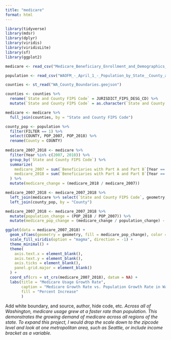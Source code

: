 ```yaml
---
title: "medicare"
format: html
---
```


```r
library(tidyverse)
library(mdsr)
library(dplyr)
library(viridis)
library(viridisLite)
library(sf)
library(ggplot2)

medicare <- read_csv("Medicare_Beneficiary_Enrollment_and_Demographics__Washington_State_and_Counties__2007-2018_20250402.csv")

population <- read_csv("WAOFM_-_April_1_-_Population_by_State__County_and_City__1990_to_Present_20250403.csv")

counties <- st_read("WA_County_Boundaries.geojson")

counties <- counties %>%
  rename(`State and County FIPS Code` = JURISDICT_FIPS_DESG_CD) %>% 
  mutate(`State and County FIPS Code` = as.character(`State and County FIPS Code`))

medicare <- medicare %>% 
  full_join(counties, by = "State and County FIPS Code")
```

```r
county_pop <- population %>% 
  filter(FILTER == 1) %>% 
  select(COUNTY, POP_2007, POP_2018) %>% 
  rename(County = COUNTY)
  
medicare_2007_2018 <- medicare %>% 
  filter(Year %in% c(2007, 2018)) %>% 
  group_by(`State and County FIPS Code`) %>% 
  summarize(
    medicare_2007 = sum(`Beneficiaries with Part A and Part B`[Year == 2007], na.rm = TRUE),
    medicare_2018 = sum(`Beneficiaries with Part A and Part B`[Year == 2018], na.rm = TRUE)
  ) %>%
  mutate(medicare_change = (medicare_2018 / medicare_2007))

medicare_2007_2018 <- medicare_2007_2018 %>% 
  left_join(medicare %>% select(`State and County FIPS Code`, geometry, County), by = "State and County FIPS Code") %>% 
  left_join(county_pop, by = "County")

medicare_2007_2018 <- medicare_2007_2018 %>% 
  mutate(population_change = (POP_2018 / POP_2007)) %>% 
  mutate(medicare_pop_change = (medicare_change / population_change) - 1)
```

```r
ggplot(data = medicare_2007_2018) +
  geom_sf(aes(geometry = geometry, fill = medicare_pop_change), color = NA) +
  scale_fill_viridis(option = "magma", direction = -1) +
  theme_minimal() +
  theme(
    axis.text.x = element_blank(),
    axis.text.y = element_blank(),
    axis.ticks = element_blank(),
    panel.grid.major = element_blank()
  ) +
  coord_sf(crs = st_crs(medicare_2007_2018), datum = NA) +
  labs(title = "Medicare Usage Growth Rate",
       caption = "Medicare Growth Rate vs. Population Growth Rate in Washington Counties: 2007 - 2018",
       fill = "Percent Increase"
       )
```
Add white boundary, and source, author, hide code, etc.
*Across all of Washington, medicare usage grew at a faster rate than population. This demonstrates the growing demand of medicare across all regions of the state. To expand this project, I would drop the scale down to the zipcode level and look at one metropolitan area, such as Seattle, or include income bracket as a variable.*
